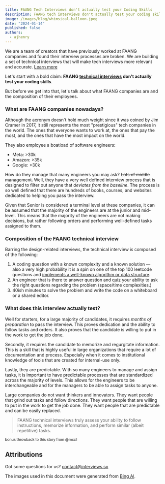 ```yaml
---
title: FAANG Tech Interviews don't actually test your Coding Skills
description: FAANG tech interviews don't actually test your coding skills. They test your aptitude to follow directions and your ability to perform repetitive tasks.
image: /images/blog/whimsical-balloon.jpeg
date: "2024-01-14"
published: false
authors:
  - ajhenry
---
```


<Callout>
  We are a team of creators that have previously worked at FAANG companies and
  found their interview processes are broken. We are building a set of technical
  interviews that will make tech interviews more relevant and accurate.
  <a href="https://interviews.so" className="underline">
    Learn more
  </a>
</Callout>

Let's start with a bold claim: **FAANG <u>technical interviews</u> don't actually test your coding skills**.

But before we get into that, let's talk about what FAANG companies are and the composition of their employees.

### What are FAANG companies nowadays?

Although the acronym doesn't hold much weight since it was coined by Jim Cramer in 2017, it still represents the most "prestigious" tech companies in the world. The ones that everyone wants to work at, the ones that pay the most, and the ones that have the most impact on the world.

They also employee a boatload of software engineers:

- Meta: >30k
- Amazon: >35k
- Google: >30k

How do they manage that many engineers you may ask? ~~Lots of middle management.~~ Well, they have a very well defined interview process that is designed to filter out anyone that _deviates from the baseline_. The process is so well defined that there are hundreds of books, courses, and websites dedicated to helping you pass the interview.

Given that Senior is considered a terminal level at these companies, it can be assumed that the majority of the engineers are at the junior and mid-level. This means that the majority of the engineers are not making decisions, but rather following orders and performing well-defined tasks assigned to them.

### Composition of the FAANG technical interview

Barring the design-related interviews, the technical interview is composed of the following:

1. A coding question with a known complexity and a known solution — also a very high probability it is a spin on one of the top 100 leetcode questions and [implements a well-known algorithm or data structure](https://leetcode.com/discuss/career/448285/List-of-questions-sorted-by-common-patterns).
2. An engineer that is there to answer question and quiz your ability to ask the right questions regarding the problem (space/time complexities.)
3. 40ish minutes to solve the problem and write the code on a whiteboard or a shared editor.

### What does this interview actually test?

Well for starters, for a large majority of candidates, it requires _months of preparation_ to pass the interview. This proves dedication and the ability to follow tasks and orders. It also proves that the candidate is willing to put in the work to get the job done.

Secondly, it requires the candidate to memorize and regurgitate information. This is a skill that is highly useful in large organizations that require a lot of documentation and process. Especially when it comes to institutional knowledge of tools that are created for internal-use only.

Lastly, they are predictable. With so many engineers to manage and assign tasks, it is important to have predictable processes that are standardized across the majority of levels. This allows for the engineers to be interchangeable and for the managers to be able to assign tasks to anyone.

Large companies do not want thinkers and innovators. They want people that grind out tasks and follow directions. They want people that are willing to put in the work to get the job done. They want people that are predictable and can be easily replaced.

> FAANG technical interviews truly assess your ability to follow instructions, memorize information, and perform similar (albeit repetitive) tasks.

<Twitter id="608682016205344768" />
<small>bonus throwback to this story from @mxcl</small>

## Attributions

Got some questions for us? <a href="mailto:contact@interviews.so">contact@interviews.so</a>

The images used in this document were generated from [Bing AI](https://www.bing.com/images/create/a-whimsical-balloon-doing-a-technical-interview-at/1-65a1e5996c1641e09ef72031a468fb35?id=fkgYN%2fD2hk%2fbgrh7ptUl%2fg%3d%3d&view=detailv2&idpp=genimg&FORM=GCRIDP&ajaxhist=0&ajaxserp=0).
